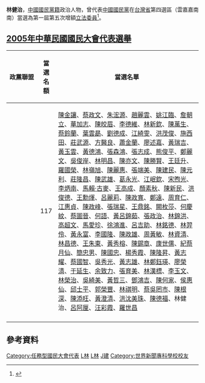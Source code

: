{{Infobox_officeholder
| name = 林健治
| image name =
| width = 
| order1  ={{ROC}}[[國策顧問|國策顧問]]
| term_start1   = 2008年5月20日
| term_end1     = 2016年5月20日
| order2  ={{ROC}}第4屆[[國大代表|國大代表]]
| term_start2   = 2005年5月30日
| term_end2    = 2005年6月7日
| order3= {{ROC}}第1屆[[立法委員|立法委員]]
| term_start3= 1987年2月1日
| term_end3= 1990年1月31日
| period = 
| Sex = 男 
| Native place = 
| date of birth = 
| party = {{Kmt|19px}}
| place of birth = 
| educate = 
*世界新專報業行政畢業
*美國長堤加州大學國際社會工作研究
| past = 
*國民大會代表
*國民大會憲政研討會南區召集人
*台灣省礦油商業同業公會聯合會理事長
*世新校友會嘉義縣分會會長
*嘉義市西安宮管理委員會主任委員
*榮南行經理
*天易貿易股份有限公司董事長
*第一屆第五次增額立法委員<br><span style="color: blue;">（1987年－1990年）</span>
}}
'''林健治'''{{bd||||}}，[[中國國民黨籍|中國國民黨籍]]政治人物，曾代表[[中國國民黨|中國國民黨]]在[[台灣省|台灣省]]第四選區（雲嘉嘉南南）當選為第一屆第五次增額[[立法委員|立法委員]]<ref>{{Cite web |url=http://npl.ly.gov.tw/do/www/commissionerInfo?id=360&expireBack=01&expire=01&act=exp&keyword=&orderBy=name&nameOrder=true&eleDisOrder=false |title=立法院國會圖書館 第１屆立法委員個人資料 林健治 |access-date=2008-07-31 |archive-date=2016-03-04 |archive-url=https://web.archive.org/web/20160304074353/http://npl.ly.gov.tw/do/www/commissionerInfo?id=360&expireBack=01&expire=01&act=exp&keyword=&orderBy=name&nameOrder=true&eleDisOrder=false |dead-url=no }}</ref>。
==[[2005年中華民國國民大會代表選舉|2005年中華民國國民大會代表選舉]]==
{|class=wikitable
|-
!style="width:16%"|政黨聯盟!!style="width:8%"|當選名額!!當選名單
|- 
|valign=top|{{kmt}}||valign=top align="center"|117||[[陳金讓|陳金讓]]、[[蔡政文|蔡政文]]、[[朱浤源|朱浤源]]、[[趙麗雲|趙麗雲]]、[[姚江臨|姚江臨]]、[[詹朝立|詹朝立]]、[[華加志|華加志]]、[[陳皎眉|陳皎眉]]、[[李德維|李德維]]、[[林新欽|林新欽]]、[[陳萬生|陳萬生]]、[[蔡鈴蘭|蔡鈴蘭]]、[[葉雲勗|葉雲勗]]、[[劉德成|劉德成]]、[[江綺雯|江綺雯]]、[[洪茂俊|洪茂俊]]、[[施西田|施西田]]、[[莊武源|莊武源]]、[[方醫良|方醫良]]、[[蕭金蘭|蕭金蘭]]、[[廖述嘉|廖述嘉]]、[[黃瑞吉|黃瑞吉]]、[[黃玉雲|黃玉雲]]、[[黃德鴻|黃德鴻]]、[[張森鴻|張森鴻]]、[[張志成|張志成]]、[[熊俊平|熊俊平]]、[[鄭麗文|鄭麗文]]、[[吳俊岸|吳俊岸]]、[[林明昌|林明昌]]、[[陳亦文|陳亦文]]、[[陳勝賢|陳勝賢]]、[[王廷升|王廷升]]、[[羅國榮|羅國榮]]、[[林嶺旭|林嶺旭]]、[[陳麗惠|陳麗惠]]、[[張端美|張端美]]、[[陳建民|陳建民]]、[[陳元利|陳元利]]、[[莊隆昌|莊隆昌]]、[[陳武雄|陳武雄]]、[[葛永光|葛永光]]、[[江岷欽|江岷欽]]、[[宋煦光|宋煦光]]、[[李炳南_(台灣)|李炳南]]、[[馬賴‧古麥|馬賴‧古麥]]、[[王高成|王高成]]、[[顏素秋|顏素秋]]、[[陳新民_(1955年)|陳新民]]、[[洪俊德|洪俊德]]、[[王勳煇|王勳煇]]、[[呂麗莉|呂麗莉]]、[[陳政寬|陳政寬]]、[[鄭遠|鄭遠]]、[[周育仁|周育仁]]、[[江惠貞|江惠貞]]、[[陳政峰|陳政峰]]、[[張瑞星|張瑞星]]、[[王鼎銘|王鼎銘]]、[[闕枚莎|闕枚莎]]、[[何慶紋|何慶紋]]、[[蔡圖晉|蔡圖晉]]、[[何語|何語]]、[[黃呂錦茹|黃呂錦茹]]、[[張政治|張政治]]、[[林錦洪|林錦洪]]、[[高超文|高超文]]、[[馬愛珍|馬愛珍]]、[[徐鴻進|徐鴻進]]、[[呂吉助|呂吉助]]、[[林銘德|林銘德]]、[[林羿伶|林羿伶]]、[[黃永富|黃永富]]、[[李國隆|李國隆]]、[[陳政雄|陳政雄]]、[[周黃敏|周黃敏]]、[[林資清|林資清]]、[[林昌德|林昌德]]、[[王朱東|王朱東]]、[[黃秀榕|黃秀榕]]、[[陳錫章|陳錫章]]、[[康世儒|康世儒]]、[[紀蔡月仙|紀蔡月仙]]、[[簡忠男|簡忠男]]、[[陳國忠|陳國忠]]、[[楊秀霞|楊秀霞]]、[[陳隆昇|陳隆昇]]、[[黃志耀|黃志耀]]、[[蔡國智|蔡國智]]、[[吳秀光|吳秀光]]、[[黃志雄|黃志雄]]、[[林鄭鈺瑛|林鄭鈺瑛]]、[[廖榮清|廖榮清]]、[[于延生|于延生]]、[[余致力|余致力]]、[[張育美|張育美]]、[[林漢標|林漢標]]、[[李玉文|李玉文]]、[[林榮治|林榮治]]、[[吳綺美|吳綺美]]、[[黃哲三|黃哲三]]、[[鄧鴻吉|鄧鴻吉]]、[[陳何家|陳何家]]、[[侯惠仙|侯惠仙]]、[[邱士平|邱士平]]、[[郭榮豐|郭榮豐]]、[[林祺明|林祺明]]、[[蔡吳罔市|蔡吳罔市]]、[[陳根深|陳根深]]、[[陳添旺|陳添旺]]、[[黃澄清|黃澄清]]、[[洪沈美珠|洪沈美珠]]、[[陳德福|陳德福]]、林健治、[[呂阿厘|呂阿厘]]、[[汪彩霞|汪彩霞]]、[[羅世昌|羅世昌]]
|- 
|}

== 參考資料 ==
<div class="references-small">
<references />
</div>

{{任務型國民大會代表}}
{{Authority control}}

[[Category:任務型國民大會代表|Category:任務型國民大會代表]]
[[Category:第一屆立法院第五次增額立法委員|L林]]
[[Category:中國國民黨黨員|L林]]
[[Category:林姓|J建]]
[[Category:世界新聞專科學校校友|Category:世界新聞專科學校校友]]